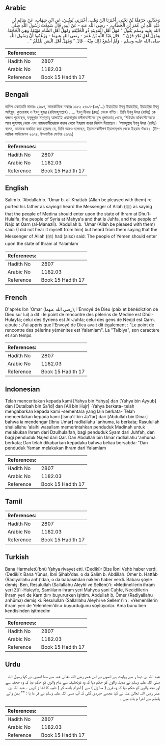 ## Arabic


<div dir="rtl" lang="ar" style={{fontSize:'larger',backgroundColor:'#f8f9fa',padding:20}}>
وَحَدَّثَنِي حَرْمَلَةُ بْنُ يَحْيَى، أَخْبَرَنَا ابْنُ وَهْبٍ، أَخْبَرَنِي يُونُسُ، عَنِ ابْنِ شِهَابٍ، عَنْ سَالِمِ بْنِ عَبْدِ اللَّهِ بْنِ عُمَرَ بْنِ الْخَطَّابِ، - رضى الله عنه - عَنْ أَبِيهِ، قَالَ سَمِعْتُ رَسُولَ اللَّهِ صلى الله عليه وسلم يَقُولُ ‏"‏ مُهَلُّ أَهْلِ الْمَدِينَةِ ذُو الْحُلَيْفَةِ وَمُهَلُّ أَهْلِ الشَّامِ مَهْيَعَةُ وَهِيَ الْجُحْفَةُ وَمُهَلُّ أَهْلِ نَجْدٍ قَرْنٌ ‏"‏ ‏.‏ قَالَ عَبْدُ اللَّهِ بْنُ عُمَرَ - رضى الله عنهما - وَزَعَمُوا أَنَّ رَسُولَ اللَّهِ صلى الله عليه وسلم - وَلَمْ أَسْمَعْ ذَلِكَ مِنْهُ - قَالَ ‏"‏ وَمُهَلُّ أَهْلِ الْيَمَنِ يَلَمْلَمُ ‏"‏ ‏.‏
</div>
<div style={{backgroundColor:'#f8f9fa',padding:20, marginBottom: 10}}><table> <thead> <tr> <th>References:</th> <th></th> </tr> </thead> <tbody><tr><td>Hadith No</td><td>2807</td></tr><tr><td>Arabic No</td><td>1182.03</td></tr><tr><td>Reference</td><td>Book 15 Hadith 17</td></tr></tbody></table></div>

## Bengali


<div dir="ltr" lang="bn" style={{fontSize:'larger',backgroundColor:'#f8f9fa',padding:20}}>
হাদিস একাডেমি নাম্বারঃ ২৬৯৭, আন্তর্জাতিক নাম্বারঃ ১১৮২ ২৬৯৭-(১৫/...) ইয়াহইয়া ইবনু ইয়াহইয়া, ইয়াহইয়া ইবনু আইয়ুব, কুতায়বাহ ও ইবনু হুজর (রহিমাহুমাল্লাহ) ..... ইবনু দীনার (রহঃ) থেকে বর্ণিত। তিনি ইবনু উমর (রাযিঃ) কে বলতে শুনেছেন, রসূলুল্লাহ সাল্লাল্লাহু আলাইহি ওয়াসাল্লাম মদীনাবাসীদের যুল হুলায়ফাহ্ থেকে, সিরিয়ার অধিবাসীদেরকে আল জুহফাহ্ থেকে এবং নাজদবাসীদেরকে কারন থেকে ইহরাম বাধার নির্দেশ দিয়েছেন। 'আবদুল্লাহ ইবনু উমর (রাযিঃ) বলেন, আমাকে অবহিত করা হয়েছে যে, তিনি আরও বলেছেন, ইয়ামানবাসীগণ ইয়ালাম্‌লাম থেকে ইহরাম বাঁধবে। (ইসলামিক ফাউন্ডেশন ২৬৭৪, ইসলামীক সেন্টার ২৬৭২)
</div>
<div style={{backgroundColor:'#f8f9fa',padding:20, marginBottom: 10}}><table> <thead> <tr> <th>References:</th> <th></th> </tr> </thead> <tbody><tr><td>Hadith No</td><td>2807</td></tr><tr><td>Arabic No</td><td>1182.03</td></tr><tr><td>Reference</td><td>Book 15 Hadith 17</td></tr></tbody></table></div>

## English


<div dir="ltr" lang="en" style={{fontSize:'larger',backgroundColor:'#f8f9fa',padding:20}}>
Salim b. 'Abdullah b. 'Umar b. al-Khattab (Allah be pleased with them) reported his father as saying:I heard the Messenger of Allah (ﷺ) as saying that the people of Medina should enter upon the state of Ihram at Dhu'l- Hulaifa, the people of Syria at Mahya'a and that is Juhfa, and the people of Najd at Qarn (al-Manazil). 'Abdullah b. 'Umar (Allah be pleased with them) said: (I did not hear it myself from him) but heard from them saying that the Messenger of Allah (ﷺ) had (also) said: The people of Yemen should enter upon the state of Ihram at Yalamlam
</div>
<div style={{backgroundColor:'#f8f9fa',padding:20, marginBottom: 10}}><table> <thead> <tr> <th>References:</th> <th></th> </tr> </thead> <tbody><tr><td>Hadith No</td><td>2807</td></tr><tr><td>Arabic No</td><td>1182.03</td></tr><tr><td>Reference</td><td>Book 15 Hadith 17</td></tr></tbody></table></div>

## French


<div dir="ltr" lang="fr" style={{fontSize:'larger',backgroundColor:'#f8f9fa',padding:20}}>
D'après Ibn 'Omar (رضي الله عنهما), l'Envoyé de Dieu (paix et bénédiction de Dieu sur lui) a dit : le point de rencontre des pèlerins de Médine est Dhûl-Hulayfa; celui des Syriens est Al-Juhfa; celui des gens de Nedjd est Qarn. ajoute : J'ai appris que l'Envoyé de Dieu avait dit également : "Le point de rencontre des pèlerins yéménites est Yalamlam". La "Talbiya", son caractère et son temps
</div>
<div style={{backgroundColor:'#f8f9fa',padding:20, marginBottom: 10}}><table> <thead> <tr> <th>References:</th> <th></th> </tr> </thead> <tbody><tr><td>Hadith No</td><td>2807</td></tr><tr><td>Arabic No</td><td>1182.03</td></tr><tr><td>Reference</td><td>Book 15 Hadith 17</td></tr></tbody></table></div>

## Indonesian


<div dir="ltr" lang="id" style={{fontSize:'larger',backgroundColor:'#f8f9fa',padding:20}}>
Telah menceritakan kepada kami [Yahya bin Yahya] dan [Yahya bin Ayyub] dan [Qutaibah bin Sa'id] dan [Ali bin Hujr] -Yahya berkata- telah mengabarkan kepada kami -sementara yang lain berkata- Telah menceritakan kepada kami [Isma'il bin Ja'far] dari [Abdullah bin Dinar] bahwa ia mendengar [Ibnu Umar] radliallahu 'anhuma, ia berkata; Rasulullah shallallahu 'alaihi wasallam memerintahkan penduduk Madinah untuk melakukan Ihram dari Dzulhulaifah, bagi penduduk Syam dari Juhfah, dan bagi penduduk Najed dari Qar. Dan Abdullah bin Umar radliallahu 'anhuma berkata; Dan telah dikabarkan kepadaku bahwa beliau bersabda: "Dan penduduk Yaman melakukan Ihram dari Yalamlam
</div>
<div style={{backgroundColor:'#f8f9fa',padding:20, marginBottom: 10}}><table> <thead> <tr> <th>References:</th> <th></th> </tr> </thead> <tbody><tr><td>Hadith No</td><td>2807</td></tr><tr><td>Arabic No</td><td>1182.03</td></tr><tr><td>Reference</td><td>Book 15 Hadith 17</td></tr></tbody></table></div>

## Tamil


<div dir="ltr" lang="ta" style={{fontSize:'larger',backgroundColor:'#f8f9fa',padding:20}}>

</div>
<div style={{backgroundColor:'#f8f9fa',padding:20, marginBottom: 10}}><table> <thead> <tr> <th>References:</th> <th></th> </tr> </thead> <tbody><tr><td>Hadith No</td><td>2807</td></tr><tr><td>Arabic No</td><td>1182.03</td></tr><tr><td>Reference</td><td>Book 15 Hadith 17</td></tr></tbody></table></div>

## Turkish


<div dir="ltr" lang="tr" style={{fontSize:'larger',backgroundColor:'#f8f9fa',padding:20}}>
Bana Harmeletü'bnü Yahya rivayet etti. (Dediki): Bize İbni Vehb haber verdi. (Dediki): Bana Yûnus, İbni Şihab'daıı. o da Salim b. Abdillah. Ömer b. Hattâb (Radiyallahu anh)'dan, o da babasından naklen haber verdi. Babası şöyle demiş: Ben, Resulullah (Sallallahu Aleyhi ve Sellem)'i: «Medinelilerin ihram yeri Zü'l-Huleyfe, Şamlıların ihram yeri Mahyca yani Cuhfe, Necidlilerin ihram yeri de Karn'dır» buyururken işittim. Abdullah b. Ömer (Radiyallahu anhüma) demiş ki: Resulullah (Sallallahu Aleyhi ve Sellem)'in : «Yemenlilerin ihram yeri de Yelemlem'dir.» buyurduğunu söylüyorlar. Ama bunu ben kendisinden işitmedim
</div>
<div style={{backgroundColor:'#f8f9fa',padding:20, marginBottom: 10}}><table> <thead> <tr> <th>References:</th> <th></th> </tr> </thead> <tbody><tr><td>Hadith No</td><td>2807</td></tr><tr><td>Arabic No</td><td>1182.03</td></tr><tr><td>Reference</td><td>Book 15 Hadith 17</td></tr></tbody></table></div>

## Urdu


<div dir="rtl" lang="ur" style={{fontSize:'larger',backgroundColor:'#f8f9fa',padding:20}}>
عبد اللہ بن دینا ر سے روایت ہے انھوں نے ابن عمر رضی اللہ تعالیٰ عنہ سے سنا انھوں نے کہا رسول اللہ صلی اللہ علیہ وسلم نے مدینہ والوں کو حکم دیا کہ وہ ذولحلیفہ سے شام والوں کو حکم دیا کہ وہ جحفہ سے اور نجد والوں کو حکم دیا کہ وہ قرن ( منا زل ) سے ( احرام باندھ کر ) تلبیہ کا آغا ز کریں ۔ عبد اللہ بن عمر رضی اللہ تعالیٰ عنہ نے کہا مجھے خبردی گئی کہ آپ صلی اللہ علیہ وسلم نے فر ما یا : "" یمن والے یلملم سے احرا م باند ھیں ۔
</div>
<div style={{backgroundColor:'#f8f9fa',padding:20, marginBottom: 10}}><table> <thead> <tr> <th>References:</th> <th></th> </tr> </thead> <tbody><tr><td>Hadith No</td><td>2807</td></tr><tr><td>Arabic No</td><td>1182.03</td></tr><tr><td>Reference</td><td>Book 15 Hadith 17</td></tr></tbody></table></div>